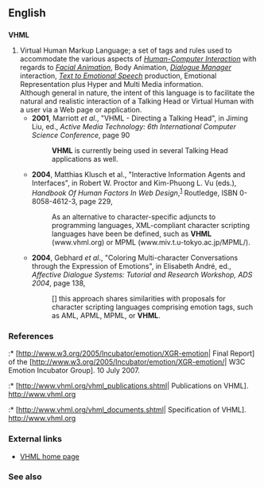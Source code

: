 ==English==

==={{initialism}}===
'''VHML'''

# Virtual Human Markup Language; a set of tags and rules used to accommodate the various aspects of ''[[Wikipedia:Human-Computer Interaction|Human-Computer Interaction]]'' with regards to ''[[Wikipedia:Computer_facial_animation|Facial Animation]]'', Body Animation, ''[[Wikipedia:Dialog_system|Dialogue Manager]]'' interaction, ''[[Wikipedia:Speech_synthesis|Text to Emotional Speech]]'' production, Emotional Representation plus Hyper and Multi Media information.<br/>Although general in nature, the intent of this language is to facilitate the natural and realistic interaction of a Talking Head or Virtual Human with a user via a Web page or application.
#* '''2001''', Marriott ''et al''., "VHML - Directing a Talking Head", in Jiming Liu, ed., ''Active Media Technology: 6th International Computer Science Conference'', page 90
#*: '''VHML''' is currently being used in several Talking Head applications as well.
#* '''2004''', Matthias Klusch et al., "Interactive Information Agents and Interfaces", in Robert W. Proctor and Kim-Phuong L. Vu (eds.), ''Handbook Of Human Factors In Web Design'',<sup>[http://books.google.com/books?id=VDH-avkyfVkC]</sup> Routledge, ISBN 0-8058-4612-3, page 229,
#*: As an alternative to character-specific adjuncts to programming languages, XML-compliant character scripting languages have been be defined,<!-- [sic] --> such as '''VHML''' (www.vhml.org) or MPML (www.miv.t.u-tokyo.ac.jp/MPML/).
#* '''2004''', Gebhard ''et al''., "Coloring Multi-character Conversations through the Expression of Emotions", in Elisabeth André, ed., ''Affective Dialogue Systems: Tutorial and Research Workshop, ADS 2004'', page 138,
#*: [] this approach shares similarities with proposals for character scripting languages comprising emotion tags, such as AML, APML, MPML, or '''VHML'''.

===References===
:* [http://www.w3.org/2005/Incubator/emotion/XGR-emotion| Final Report] of the [http://www.w3.org/2005/Incubator/emotion/XGR-emotion/| W3C Emotion Incubator Group]. 10 July 2007.
:* [http://www.vhml.org/vhml_publications.shtml| Publications on VHML]. http://www.vhml.org
:* [http://www.vhml.org/vhml_documents.shtml| Specification of VHML]. http://www.vhml.org

===External links===
* [http://www.vhml.org/ VHML home page]

===See also===
{{pedialite| XML}}<br/>
{{pedialite| SGML}}<br/>
{{pedialite| XHTML}}<br/>
{{pedialite| SSML}}<br/>